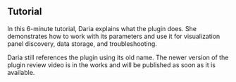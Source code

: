 
## Tutorial

In this 6-minute tutorial, Daria explains what the plugin does. She demonstrates how to work with its parameters and use it for visualization panel discovery, data storage, and troubleshooting.

Daria still references the plugin using its old name. The newer version of the plugin review video is in the works and will be published as soon as it is available.

<Youtube
  id="QOV8ECOUjWs"
  title="Mimic any data with the Business Input data source."
/>
